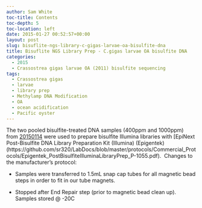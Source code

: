 ```yaml
---
author: Sam White
toc-title: Contents
toc-depth: 5
toc-location: left
date: 2015-01-27 00:52:57+00:00
layout: post
slug: bisuflite-ngs-library-c-gigas-larvae-oa-bisulfite-dna
title: Bisuflite NGS Library Prep - C.gigas larvae OA bisulfite DNA
categories:
  - 2015
  - Crassostrea gigas larvae OA (2011) bisulfite sequencing
tags:
  - Crassostrea gigas
  - larvae
  - library prep
  - Methylamp DNA Modification
  - OA
  - ocean acidification
  - Pacific oyster
---
```


The two pooled bisulfite-treated DNA samples (400ppm and 1000ppm) from [20150114](https://robertslab.github.io/sams-notebook/posts/2015/2015-01-15-dna-bisulfite-conversion-c-gigas-larvae-oa-sheared-dna/) were used to prepare bisulfite Illumina libraries with [EpiNext Post-Bisulfite DNA Library Preparation Kit (Illumina) (Epigentek)(https://github.com/sr320/LabDocs/blob/master/protocols/Commercial_Protocols/Epigentek_PostBisulfiteIlluminaLibraryPrep_P-1055.pdf).  Changes to the manufacturer's protocol:




    
  * Samples were transferred to 1.5mL snap cap tubes for all magnetic bead steps in order to fit in our tube magnets.

    
  * Stopped after End Repair step (prior to magnetic bead clean up).  Samples stored @ -20C


